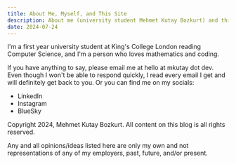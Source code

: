 ```yaml
---
title: About Me, Myself, and This Site
description: About me (university student Mehmet Kutay Bozkurt) and this site (The Deterministic).
date: 2024-07-24
---
```

I'm a first year university student at King's College London reading Computer Science, and I'm a person who loves mathematics and coding.

If you have anything to say, please email me at hello at mkutay dot dev. Even though I won't be able to respond quickly, I read every email I get and will definitely get back to you. Or you can find me on my socials:
- <Link href="https://www.linkedin.com/in/mkutay">LinkedIn</Link>
- <Link href="https://www.instagram.com/mkutaybozkurt">Instagram</Link>
- <Link href="https://bsky.app/profile/mkutay.substack.com">BlueSky</Link>

Copyright 2024, Mehmet Kutay Bozkurt. All content on this blog is all rights reserved.

Any and all opinions/ideas listed here are only my own and not representations of any of my employers, past, future, and/or present.
